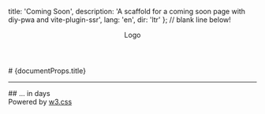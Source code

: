   title: 'Coming Soon',
  description:
    'A scaffold for a coming soon page with diy-pwa and vite-plugin-ssr',
  lang: 'en',
  dir: 'ltr'
};
// blank line below!

<header className="w3-display-topleft w3-padding-large w3-xlarge">Logo</header>
<section className="w3-display-middle">
  # {documentProps.title}
  <hr className="w3-border-grey" />
  ## ... in <DaysLeft readyDate={"2023-11-19"} /> days
</section>
<footer className="w3-display-bottomleft w3-padding-large">
  Powered by <a href="https://www.w3schools.com/w3css/default.asp" target="_blank"> w3.css</a>
</footer>
